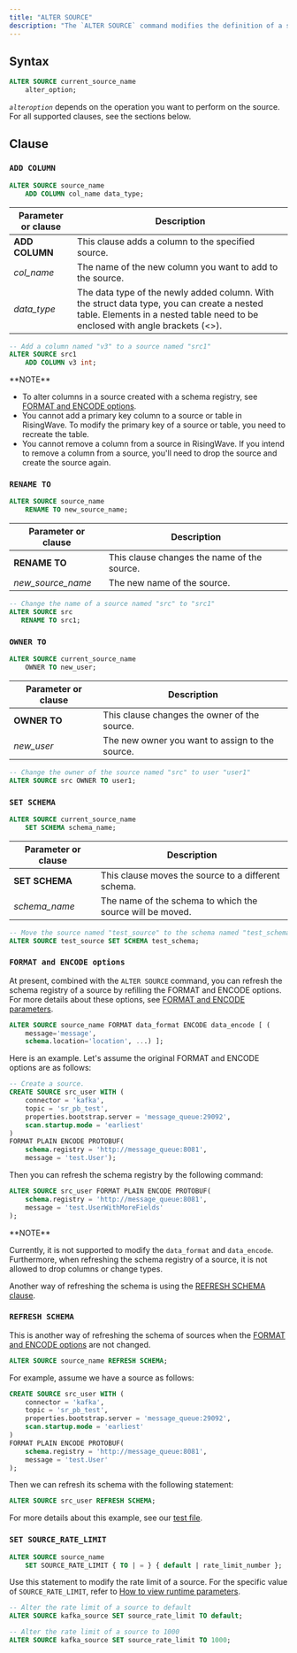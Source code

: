```yaml
---
title: "ALTER SOURCE"
description: "The `ALTER SOURCE` command modifies the definition of a source."
---
```


## Syntax

```sql
ALTER SOURCE current_source_name
    alter_option;
```

_`alteroption`_ depends on the operation you want to perform on the source. For all supported clauses, see the sections below.

## Clause

### `ADD COLUMN`

```sql
ALTER SOURCE source_name
    ADD COLUMN col_name data_type;
```

| Parameter or clause | Description                                                                                                                                                                 |
| ------------------- | --------------------------------------------------------------------------------------------------------------------------------------------------------------------------- |
| **ADD COLUMN**      | This clause adds a column to the specified source.                                                                                                                          |
| _col\_name_         | The name of the new column you want to add to the source.                                                                                                                   |
| _data\_type_        | The data type of the newly added column. With the struct data type, you can create a nested table. Elements in a nested table need to be enclosed with angle brackets (\<>). |

```sql
-- Add a column named "v3" to a source named "src1"
ALTER SOURCE src1
    ADD COLUMN v3 int;
```

<Info>
**NOTE**

* To alter columns in a source created with a schema registry, see [FORMAT and ENCODE options](/docs/current/sql-alter-source/#format-and-encode-options).
* You cannot add a primary key column to a source or table in RisingWave. To modify the primary key of a source or table, you need to recreate the table.
* You cannot remove a column from a source in RisingWave. If you intend to remove a column from a source, you'll need to drop the source and create the source again.
</Info>

### `RENAME TO`

```sql
ALTER SOURCE source_name
    RENAME TO new_source_name;
```

| Parameter or clause | Description                                 |
| ------------------- | ------------------------------------------- |
| **RENAME TO**       | This clause changes the name of the source. |
| _new\_source\_name_ | The new name of the source.                 |

```sql
-- Change the name of a source named "src" to "src1"
ALTER SOURCE src
   RENAME TO src1;
```

### `OWNER TO`

```sql
ALTER SOURCE current_source_name
    OWNER TO new_user;
```

| Parameter or clause | Description                                     |
| ------------------- | ----------------------------------------------- |
| **OWNER TO**        | This clause changes the owner of the source.    |
| _new\_user_         | The new owner you want to assign to the source. |

```sql
-- Change the owner of the source named "src" to user "user1"
ALTER SOURCE src OWNER TO user1;
```

### `SET SCHEMA`

```sql
ALTER SOURCE current_source_name
    SET SCHEMA schema_name;
```

| Parameter or clause | Description                                               |
| ------------------- | --------------------------------------------------------- |
| **SET SCHEMA**      | This clause moves the source to a different schema.       |
| _schema\_name_      | The name of the schema to which the source will be moved. |

```sql
-- Move the source named "test_source" to the schema named "test_schema"
ALTER SOURCE test_source SET SCHEMA test_schema;
```

### `FORMAT and ENCODE options`

At present, combined with the `ALTER SOURCE` command, you can refresh the schema registry of a source by refilling the FORMAT and ENCODE options. For more details about these options, see [FORMAT and ENCODE parameters](/docs/current/formats-and-encode-parameters/).

```sql
ALTER SOURCE source_name FORMAT data_format ENCODE data_encode [ (
    message='message',
    schema.location='location', ...) ];
```

Here is an example. Let's assume the original FORMAT and ENCODE options are as follows:

```sql
-- Create a source.
CREATE SOURCE src_user WITH (
    connector = 'kafka',
    topic = 'sr_pb_test',
    properties.bootstrap.server = 'message_queue:29092',
    scan.startup.mode = 'earliest'
)
FORMAT PLAIN ENCODE PROTOBUF(
    schema.registry = 'http://message_queue:8081',
    message = 'test.User');
```

Then you can refresh the schema registry by the following command:

```sql
ALTER SOURCE src_user FORMAT PLAIN ENCODE PROTOBUF(
    schema.registry = 'http://message_queue:8081',
    message = 'test.UserWithMoreFields'
);
```

<Info>
**NOTE**

Currently, it is not supported to modify the `data_format` and `data_encode`. Furthermore, when refreshing the schema registry of a source, it is not allowed to drop columns or change types.

Another way of refreshing the schema is using the [REFRESH SCHEMA clause](#refresh-schema).
</Info>

### `REFRESH SCHEMA`

This is another way of refreshing the schema of sources when the [FORMAT and ENCODE options](#format-and-encode-options) are not changed.

```sql
ALTER SOURCE source_name REFRESH SCHEMA;
```

For example, assume we have a source as follows:

```sql Create a source
CREATE SOURCE src_user WITH (
    connector = 'kafka',
    topic = 'sr_pb_test',
    properties.bootstrap.server = 'message_queue:29092',
    scan.startup.mode = 'earliest'
)
FORMAT PLAIN ENCODE PROTOBUF(
    schema.registry = 'http://message_queue:8081',
    message = 'test.User'
);
```

Then we can refresh its schema with the following statement:

```sql Refresh schema
ALTER SOURCE src_user REFRESH SCHEMA;
```

For more details about this example, see our [test file](https://github.com/risingwavelabs/risingwave/blob/994a2831088c9befc71721ed6f2f2d2e35c4d0a9/e2e%5Ftest/schema%5Fregistry/alter%5Fsr.slt).

### `SET SOURCE_RATE_LIMIT`

```sql
ALTER SOURCE source_name
    SET SOURCE_RATE_LIMIT { TO | = } { default | rate_limit_number };
```

Use this statement to modify the rate limit of a source. For the specific value of `SOURCE_RATE_LIMIT`, refer to [How to view runtime parameters](/docs/current/view-configure-runtime-parameters/#how-to-view-runtime-parameters).

```sql Example
-- Alter the rate limit of a source to default
ALTER SOURCE kafka_source SET source_rate_limit TO default;
```

```sql Example
-- Alter the rate limit of a source to 1000
ALTER SOURCE kafka_source SET source_rate_limit TO 1000;
```
